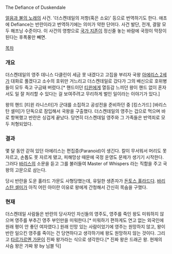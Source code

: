 The Defiance of Duskendale

[[얼음과 불의 노래]]의 사건. '더스켄데일의 저항(혹은 소요)' 등으로 번역하기도 한다. 애초에 Defiance는 반란이라고 번역하기에는 의미가 약한 단어다. 
사건 발단, 전개, 결말 모두 해프닝 수준이다. 이 사건의 영향으로 [[아에리스 2세|국가 지존]]이 정신줄 놓는 바람에 국정이 막장이 된다는 후폭풍만 빼면.

[[목차]]

=== 개요 ===
더스켄데일의 영주 데니스 다클린이 세금 못 내겠다고 고집을 부리자 국왕 [[아에리스 2세]]가 대화로 풀겠다고 소수의 호위만 거느리고 더스켄데일로 갔다가 그의 배신으로 호위병들이 모두 죽고 구금돼 버렸다.[* 핸드이던 [[티윈 라니스터|티윈]]에게 열등감 느끼던 왕이 핸드 없이 혼자서도 일 잘 처리할 수 있다는 걸 보여주려고 무리하게 벌인 일이라는 이야기가 있다.]

왕의 핸드 [티윈 라니스터]가 군대를 소집하고 공성전을 준비하던 중 [킹스가드] [바리스탄 셀미]가 단독으로 잠입해서 국왕을 구출했다. 더스켄데일의 영주는 겁으로 먹으며 바로 항복했고 반란은 싱겁게 끝났다. 당연히 더스켄데일 영주와 그 가족들은 반역죄로 모두 처형되었다.

=== 결과 ===
몇 달 동안 갇혀 있던 아에리스는 편집증(Paranoid)이 생긴다. 칼이 무서워서 머리도 못 자르고, 손톱도 못 자르게 됐고, 피해망상 때문에 국정 운영도 문제가 생기기 시작한다. 그러다 [[바리스]]의 소문을 듣고 그를 불러들여 Master of Whispers 라는 직함을 주고 국왕의 고문으로 삼는다.

당시 반란을 도운 홀라드 가문도 사형당했는데, 유일한 생존자가 [[돈토스|돈토스 홀라드]]다. [[바리스탄 셀미]]가 아직 어린 아이란 이유로 왕에게 간청해서 간신히 목숨을 구했다.

=== 현재 ===
더스켄데일 사람들은 반란의 당사자인 자신들의 영주도, 영주를 죽인 왕도 미워하지 않으며 영주를 부추긴 영주 부인만을 미워한다.[* 미워하기 편하게도 연고 없는 외국인에 원래 평이 안 좋던 여자였다.] 원래 인망 있는 사람이었기에 영주는 원망하지 않고, 왕이 반란 일으킨 영주를 죽이는 건 당연하다고 생각하기에 왕도 원망하지 않는 것이다. 그리고 [[타르가르옌 가문]]이 진짜 왕가라는 식으로 생각한다.[* 진짜 왕은 드래곤 왕. 현재의 사슴 왕은 가짜 왕 by 님블 딕]
